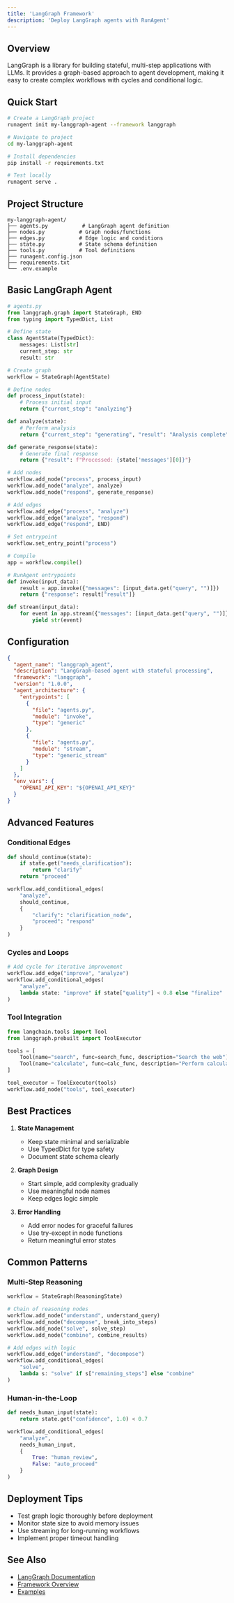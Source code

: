 ```yaml
---
title: 'LangGraph Framework'
description: 'Deploy LangGraph agents with RunAgent'
---
```


## Overview

LangGraph is a library for building stateful, multi-step applications with LLMs. It provides a graph-based approach to agent development, making it easy to create complex workflows with cycles and conditional logic.

## Quick Start

```bash
# Create a LangGraph project
runagent init my-langgraph-agent --framework langgraph

# Navigate to project
cd my-langgraph-agent

# Install dependencies
pip install -r requirements.txt

# Test locally
runagent serve .
```

## Project Structure

```
my-langgraph-agent/
├── agents.py           # LangGraph agent definition
├── nodes.py           # Graph nodes/functions
├── edges.py           # Edge logic and conditions
├── state.py           # State schema definition
├── tools.py           # Tool definitions
├── runagent.config.json
├── requirements.txt
└── .env.example
```

## Basic LangGraph Agent

```python
# agents.py
from langgraph.graph import StateGraph, END
from typing import TypedDict, List

# Define state
class AgentState(TypedDict):
    messages: List[str]
    current_step: str
    result: str

# Create graph
workflow = StateGraph(AgentState)

# Define nodes
def process_input(state):
    # Process initial input
    return {"current_step": "analyzing"}

def analyze(state):
    # Perform analysis
    return {"current_step": "generating", "result": "Analysis complete"}

def generate_response(state):
    # Generate final response
    return {"result": f"Processed: {state['messages'][0]}"}

# Add nodes
workflow.add_node("process", process_input)
workflow.add_node("analyze", analyze)
workflow.add_node("respond", generate_response)

# Add edges
workflow.add_edge("process", "analyze")
workflow.add_edge("analyze", "respond")
workflow.add_edge("respond", END)

# Set entrypoint
workflow.set_entry_point("process")

# Compile
app = workflow.compile()

# RunAgent entrypoints
def invoke(input_data):
    result = app.invoke({"messages": [input_data.get("query", "")]})
    return {"response": result["result"]}

def stream(input_data):
    for event in app.stream({"messages": [input_data.get("query", "")]}):
        yield str(event)
```

## Configuration

```json
{
  "agent_name": "langgraph_agent",
  "description": "LangGraph-based agent with stateful processing",
  "framework": "langgraph",
  "version": "1.0.0",
  "agent_architecture": {
    "entrypoints": [
      {
        "file": "agents.py",
        "module": "invoke",
        "type": "generic"
      },
      {
        "file": "agents.py",
        "module": "stream",
        "type": "generic_stream"
      }
    ]
  },
  "env_vars": {
    "OPENAI_API_KEY": "${OPENAI_API_KEY}"
  }
}
```

## Advanced Features

### Conditional Edges

```python
def should_continue(state):
    if state.get("needs_clarification"):
        return "clarify"
    return "proceed"

workflow.add_conditional_edges(
    "analyze",
    should_continue,
    {
        "clarify": "clarification_node",
        "proceed": "respond"
    }
)
```

### Cycles and Loops

```python
# Add cycle for iterative improvement
workflow.add_edge("improve", "analyze")
workflow.add_conditional_edges(
    "analyze",
    lambda state: "improve" if state["quality"] < 0.8 else "finalize"
)
```

### Tool Integration

```python
from langchain.tools import Tool
from langgraph.prebuilt import ToolExecutor

tools = [
    Tool(name="search", func=search_func, description="Search the web"),
    Tool(name="calculate", func=calc_func, description="Perform calculations")
]

tool_executor = ToolExecutor(tools)
workflow.add_node("tools", tool_executor)
```

## Best Practices

1. **State Management**
   - Keep state minimal and serializable
   - Use TypedDict for type safety
   - Document state schema clearly

2. **Graph Design**
   - Start simple, add complexity gradually
   - Use meaningful node names
   - Keep edges logic simple

3. **Error Handling**
   - Add error nodes for graceful failures
   - Use try-except in node functions
   - Return meaningful error states

## Common Patterns

### Multi-Step Reasoning

```python
workflow = StateGraph(ReasoningState)

# Chain of reasoning nodes
workflow.add_node("understand", understand_query)
workflow.add_node("decompose", break_into_steps)
workflow.add_node("solve", solve_step)
workflow.add_node("combine", combine_results)

# Add edges with logic
workflow.add_edge("understand", "decompose")
workflow.add_conditional_edges(
    "solve",
    lambda s: "solve" if s["remaining_steps"] else "combine"
)
```

### Human-in-the-Loop

```python
def needs_human_input(state):
    return state.get("confidence", 1.0) < 0.7

workflow.add_conditional_edges(
    "analyze",
    needs_human_input,
    {
        True: "human_review",
        False: "auto_proceed"
    }
)
```

## Deployment Tips

- Test graph logic thoroughly before deployment
- Monitor state size to avoid memory issues
- Use streaming for long-running workflows
- Implement proper timeout handling

## See Also

- [LangGraph Documentation](https://python.langchain.com/docs/langgraph)
- [Framework Overview](/frameworks/overview)
- [Examples](/resources/examples)